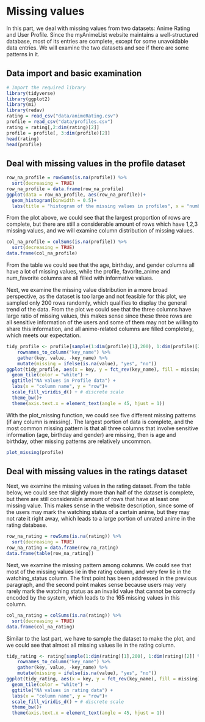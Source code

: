 # Missing values

In this part, we deal with missing values from two datasets: Anime Rating and User Profile. Since the myAnimeList website maintains a well-structured database, most of its entries are complete, except for some unavoidable data entries. We will examine the two datasets and see if there are some patterns in it.

## Data import and basic examination
```r
# Import the required library
library(tidyverse)
library(ggplot2)
library(mi)
library(redav)
rating = read_csv("data/animeRating.csv")
profile = read_csv("data/profiles.csv")
rating = rating[,2:dim(rating)[2]]
profile = profile[, 3:dim(profile)[2]]
head(rating)
head(profile)
```

## Deal with missing values in the profile dataset
```r
row_na_profile = rowSums(is.na(profile)) %>%
  sort(decreasing = TRUE)
row_na_profile = data.frame(row_na_profile)
ggplot(data = row_na_profile, aes(row_na_profile))+
  geom_histogram(binwidth = 0.5)+
  labs(title = "histogram of the missing values in profiles", x = "number of missing values in a row")
```

From the plot above, we could see that the largest proportion of rows are complete, but there are still a considerable amount of rows which have 1,2,3 missing values, and we will examine column distribution of missing values.

```r
col_na_profile = colSums(is.na(profile)) %>%
  sort(decreasing = TRUE)
data.frame(col_na_profile)
```
From the table we could see that the age, birthday, and gender columns all have a lot of missing values, while the profile, favorite_anime  and num_favorite columns are all filled with informative values.

Next, we examine the missing value distribution in a more broad perspective, as the dataset is too large and not feasible for this plot, we sampled only 200 rows randomly, which qualifies to display the general trend of the data. From the plot we could see that the three columns have large ratio of missing values, this makes sense since these three rows are all sensitive information of the users and some of them may not be willing to share this information, and all anime-related columns are filled completely, which meets our expectation.

```r
tidy_profile <- profile[sample(1:dim(profile)[1],200), 1:dim(profile)[2]] %>% 
    rownames_to_column("key_name") %>% 
    gather(key, value, -key_name) %>% 
    mutate(missing = ifelse(is.na(value), "yes", "no"))
ggplot(tidy_profile, aes(x = key, y = fct_rev(key_name), fill = missing)) +
  geom_tile(color = "white") + 
  ggtitle("NA values in Profile data") +
  labs(x = "column name", y = "row")+
  scale_fill_viridis_d() + # discrete scale
  theme_bw()+ 
  theme(axis.text.x = element_text(angle = 45, hjust = 1))
```
With the plot_missing function, we could see five different missing patterns (if any column is missing). The largest portion of data is complete, and the most common missing pattern is that all three columns that involve sensitive information (age, birthday and gender) are missing, then is age and birthday, other missing patterns are relatively uncommon.

```r
plot_missing(profile)
```

## Deal with missing values in the ratings dataset

Next, we examine the missing values in the rating dataset. From the table below, we could see that slightly more than half of the dataset is complete, but there are still considerable amount of rows that have at least one missing value. This makes sense in the website description, since some of the users may mark the watching status of a certain anime, but they may not rate it right away, which leads to a large portion of unrated anime in the rating database.

```r
row_na_rating = rowSums(is.na(rating)) %>%
  sort(decreasing = TRUE)
row_na_rating = data.frame(row_na_rating)
data.frame(table(row_na_rating))
```

Next, we examine the missing pattern among columns. We could see that most of the missing values lie in the rating column, and very few lie in the watching_status column. The first point has been addressed in the previous paragraph, and the second point makes sense because users may very rarely mark the watching status as an invalid value that cannot be correctly encoded by the system, which leads to the 165 missing values in this column.

```r
col_na_rating = colSums(is.na(rating)) %>%
  sort(decreasing = TRUE)
data.frame(col_na_rating)
```

Similar to the last part, we have to sample the dataset to make the plot, and we could see that almost all missing values lie in the rating column.

```r
tidy_rating <- rating[sample(1:dim(rating)[1],200), 1:dim(rating)[2]] %>% 
    rownames_to_column("key_name") %>% 
    gather(key, value, -key_name) %>% 
    mutate(missing = ifelse(is.na(value), "yes", "no"))
ggplot(tidy_rating, aes(x = key, y = fct_rev(key_name), fill = missing)) +
  geom_tile(color = "white") + 
  ggtitle("NA values in rating data") +
  labs(x = "column name", y = "row")+
  scale_fill_viridis_d() + # discrete scale
  theme_bw()+ 
  theme(axis.text.x = element_text(angle = 45, hjust = 1))
```